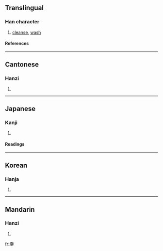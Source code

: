 ==Translingual==
===Han character===
{{Han char|rn=85|rad=水|as=13|sn=16|four=3814<sub>1</sub>|canj=水十十十 (EJJJ)}}
# [[cleanse]], [[wash]]
====References====
{{Han ref|kx=0652.430|dkj=18382|dj=1062.310|hdz=31753.020|uh=6FA3|ud=28579|bh=E9EB|bd=59883}}

----
==Cantonese==
===Hanzi===
{{yue-hanzi|jyut=|y=wun2, wun5}}
# {{defn|Cantonese}}

----
==Japanese==
===Kanji===
{{ja-kanji|grade=|rs=水13}}
# {{defn|Japanese}} 
====Readings====
{{ja-readings|on=[[かん]] (kan)|kun=[[あらう]] (arau)}}

----
==Korean==
===Hanja===
{{ko-hanja|hangeul=한|eumhun=|rv=han|mr=han|y=han}}
# {{defn|Korean}}

----
==Mandarin==
===Hanzi===
{{cmn-hanzi|pin=[[wǎn]] ([[wan3]]),[[huàn]] ([[huan4]])|wg=wan<sup>3</sup>}}
# {{defn|Mandarin}}

[[fr:澣]]